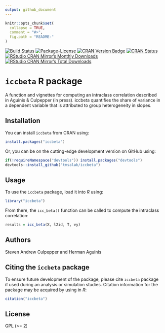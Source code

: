 ```yaml
---
output: github_document
---
```


<!-- README.md is generated from README.Rmd. Please edit that file -->

```r
knitr::opts_chunk$set(
  collapse = TRUE,
  comment = "#>",
  fig.path = "README-"
)
```

[![Build Status](https://travis-ci.org/tmsalab/iccbeta.svg)](https://travis-ci.org/tmsalab/iccbeta)
[![Package-License](http://img.shields.io/badge/license-GPL%20(%3E=2)-brightgreen.svg?style=flat)](http://www.gnu.org/licenses/gpl-2.0.html)
[![CRAN Version Badge](http://www.r-pkg.org/badges/version/iccbeta)](https://cran.r-project.org/package=iccbeta)
[![CRAN Status](https://cranchecks.info/badges/worst/iccbeta)](https://cran.r-project.org/web/checks/check_results_iccbeta.html)
[![RStudio CRAN Mirror's Monthly Downloads](http://cranlogs.r-pkg.org/badges/iccbeta?color=brightgreen)](http://www.r-pkg.org/pkg/iccbeta)
[![RStudio CRAN Mirror's Total Downloads](http://cranlogs.r-pkg.org/badges/grand-total/iccbeta?color=brightgreen)](http://www.r-pkg.org/pkg/iccbeta)
<!--[![Coverage status](https://codecov.io/gh/tmsalab/iccbeta/branch/master/graph/badge.svg)](https://codecov.io/github/tmsalab/iccbeta?branch=master)-->

# `iccbeta` R package

A function and vignettes for computing an intraclass correlation
described in Aguinis & Culpepper (in press). iccbeta quantifies the
share of variance in a dependent variable that is attributed to group
heterogeneity in slopes.

## Installation

You can install `iccbeta` from CRAN using:

```r
install.packages("iccbeta")
```

Or, you can be on the cutting-edge development version on GitHub using:

```r
if(!requireNamespace("devtools")) install.packages("devtools")
devtools::install_github("tmsalab/iccbeta")
```

## Usage

To use the `iccbeta` package, load it into _R_ using:

```r
library("iccbeta")
```

From there, the `icc_beta()` function can be called to compute the 
intraclass correlation:

```r
results = icc_beta(X, l2id, T, vy)
```

## Authors

Steven Andrew Culpepper and Herman Aguinis

## Citing the `iccbeta` package

To ensure future development of the package, please cite `iccbeta`
package if used during an analysis or simulation studies. Citation information
for the package may be acquired by using in *R*:

```r
citation("iccbeta")
```

## License

GPL (>= 2)